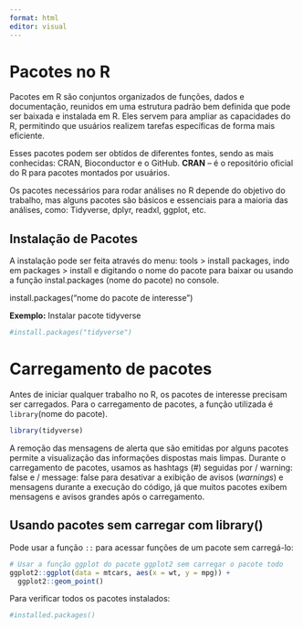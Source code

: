 ```yaml
---
format: html
editor: visual
---
```


# Pacotes no R

Pacotes em R são conjuntos organizados de funções, dados e documentação, reunidos em uma estrutura padrão bem definida que pode ser baixada e instalada em R. Eles servem para ampliar as capacidades do R, permitindo que usuários realizem tarefas específicas de forma mais eficiente.

Esses pacotes podem ser obtidos de diferentes fontes, sendo as mais conhecidas: CRAN, Bioconductor e o GitHub. **CRAN** – é o repositório oficial do R para pacotes montados por usuários.

Os pacotes necessários para rodar análises no R depende do objetivo do trabalho, mas alguns pacotes são básicos e essenciais para a maioria das análises, como: Tidyverse, dplyr, readxl, ggplot, etc.

## **Instalação de Pacotes**

A instalação pode ser feita através do menu: tools \> install packages, indo em packages \> install e digitando o nome do pacote para baixar ou usando a função instal.packages (nome do pacote) no console. 

install.packages("nome do pacote de interesse")

**Exemplo:** Instalar pacote tidyverse

```r
#install.packages("tidyverse")
```

# **Carregamento de pacotes**

Antes de iniciar qualquer trabalho no R, os pacotes de interesse precisam ser carregados. Para o carregamento de pacotes, a função utilizada é `library`(nome do pacote).

```r
library(tidyverse)
```

A remoção das mensagens de alerta que são emitidas por alguns pacotes permite a visualização das informações dispostas mais limpas. Durante o carregamento de pacotes, usamos as hashtags (#) seguidas por / warning: false e / message: false para desativar a exibição de avisos (*warnings*) e mensagens durante a execução do código, já que muitos pacotes exibem mensagens e avisos grandes após o carregamento.

## Usando pacotes sem carregar com library()

Pode usar a função `::` para acessar funções de um pacote sem carregá-lo:

```r
# Usar a função ggplot do pacote ggplot2 sem carregar o pacote todo
ggplot2::ggplot(data = mtcars, aes(x = wt, y = mpg)) + 
  ggplot2::geom_point()
```

Para verificar todos os pacotes instalados:

```r
#installed.packages()
```

